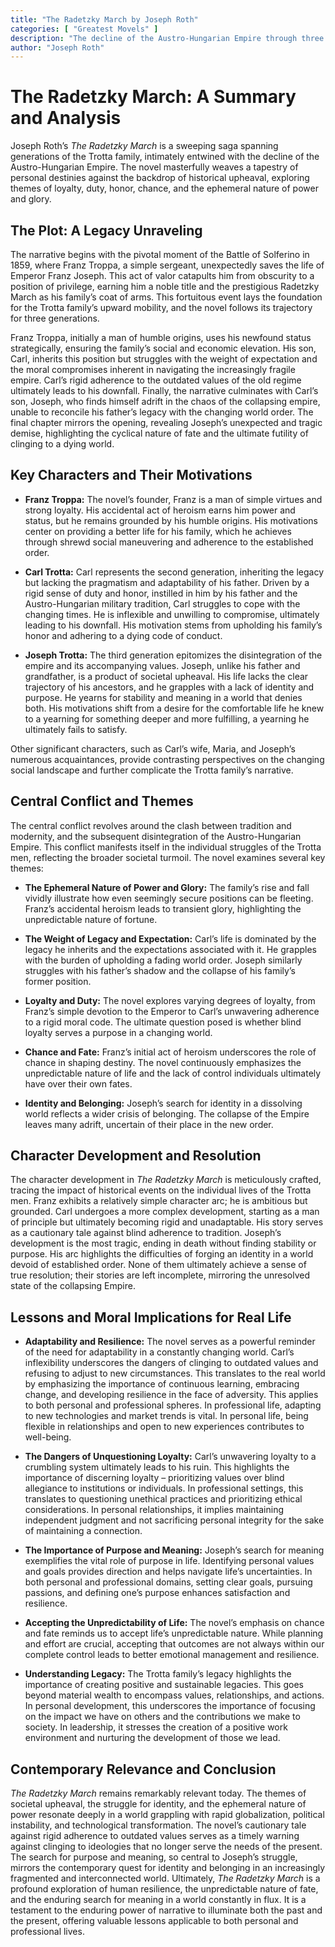 ```yaml
---
title: "The Radetzky March by Joseph Roth"
categories: [ "Greatest Movels" ]
description: "The decline of the Austro-Hungarian Empire through three generations."
author: "Joseph Roth"
---
```

# The Radetzky March: A Summary and Analysis

Joseph Roth's *The Radetzky March* is a sweeping saga spanning generations of the Trotta family, intimately entwined with the decline of the Austro-Hungarian Empire.  The novel masterfully weaves a tapestry of personal destinies against the backdrop of historical upheaval, exploring themes of loyalty, duty, honor, chance, and the ephemeral nature of power and glory.

## The Plot: A Legacy Unraveling

The narrative begins with the pivotal moment of the Battle of Solferino in 1859, where Franz Troppa, a simple sergeant, unexpectedly saves the life of Emperor Franz Joseph. This act of valor catapults him from obscurity to a position of privilege, earning him a noble title and the prestigious Radetzky March as his family's coat of arms.  This fortuitous event lays the foundation for the Trotta family's upward mobility, and the novel follows its trajectory for three generations.

Franz Troppa, initially a man of humble origins, uses his newfound status strategically, ensuring the family’s social and economic elevation. His son, Carl, inherits this position but struggles with the weight of expectation and the moral compromises inherent in navigating the increasingly fragile empire. Carl's rigid adherence to the outdated values of the old regime ultimately leads to his downfall. Finally, the narrative culminates with Carl's son, Joseph, who finds himself adrift in the chaos of the collapsing empire, unable to reconcile his father's legacy with the changing world order.  The final chapter mirrors the opening, revealing Joseph's unexpected and tragic demise, highlighting the cyclical nature of fate and the ultimate futility of clinging to a dying world.

## Key Characters and Their Motivations

* **Franz Troppa:** The novel's founder, Franz is a man of simple virtues and strong loyalty. His accidental act of heroism earns him power and status, but he remains grounded by his humble origins. His motivations center on providing a better life for his family, which he achieves through shrewd social maneuvering and adherence to the established order.

* **Carl Trotta:** Carl represents the second generation, inheriting the legacy but lacking the pragmatism and adaptability of his father. Driven by a rigid sense of duty and honor, instilled in him by his father and the Austro-Hungarian military tradition, Carl struggles to cope with the changing times. He is inflexible and unwilling to compromise, ultimately leading to his downfall. His motivation stems from upholding his family's honor and adhering to a dying code of conduct.

* **Joseph Trotta:** The third generation epitomizes the disintegration of the empire and its accompanying values. Joseph, unlike his father and grandfather, is a product of societal upheaval.  His life lacks the clear trajectory of his ancestors, and he grapples with a lack of identity and purpose.  He yearns for stability and meaning in a world that denies both. His motivations shift from a desire for the comfortable life he knew to a yearning for something deeper and more fulfilling, a yearning he ultimately fails to satisfy.

Other significant characters, such as Carl's wife, Maria, and Joseph's numerous acquaintances, provide contrasting perspectives on the changing social landscape and further complicate the Trotta family's narrative.

## Central Conflict and Themes

The central conflict revolves around the clash between tradition and modernity, and the subsequent disintegration of the Austro-Hungarian Empire. This conflict manifests itself in the individual struggles of the Trotta men, reflecting the broader societal turmoil.  The novel examines several key themes:

* **The Ephemeral Nature of Power and Glory:** The family’s rise and fall vividly illustrate how even seemingly secure positions can be fleeting. Franz's accidental heroism leads to transient glory, highlighting the unpredictable nature of fortune.

* **The Weight of Legacy and Expectation:** Carl’s life is dominated by the legacy he inherits and the expectations associated with it. He grapples with the burden of upholding a fading world order.  Joseph similarly struggles with his father's shadow and the collapse of his family's former position.

* **Loyalty and Duty:** The novel explores varying degrees of loyalty, from Franz's simple devotion to the Emperor to Carl's unwavering adherence to a rigid moral code.  The ultimate question posed is whether blind loyalty serves a purpose in a changing world.

* **Chance and Fate:**  Franz's initial act of heroism underscores the role of chance in shaping destiny.  The novel continuously emphasizes the unpredictable nature of life and the lack of control individuals ultimately have over their own fates.

* **Identity and Belonging:** Joseph's search for identity in a dissolving world reflects a wider crisis of belonging.  The collapse of the Empire leaves many adrift, uncertain of their place in the new order.


## Character Development and Resolution

The character development in *The Radetzky March* is meticulously crafted, tracing the impact of historical events on the individual lives of the Trotta men. Franz exhibits a relatively simple character arc; he is ambitious but grounded.  Carl undergoes a more complex development, starting as a man of principle but ultimately becoming rigid and unadaptable.  His story serves as a cautionary tale against blind adherence to tradition. Joseph's development is the most tragic, ending in death without finding stability or purpose. His arc highlights the difficulties of forging an identity in a world devoid of established order.  None of them ultimately achieve a sense of true resolution; their stories are left incomplete, mirroring the unresolved state of the collapsing Empire.

## Lessons and Moral Implications for Real Life

* **Adaptability and Resilience:** The novel serves as a powerful reminder of the need for adaptability in a constantly changing world.  Carl's inflexibility underscores the dangers of clinging to outdated values and refusing to adjust to new circumstances. This translates to the real world by emphasizing the importance of continuous learning, embracing change, and developing resilience in the face of adversity. This applies to both personal and professional spheres. In professional life, adapting to new technologies and market trends is vital. In personal life, being flexible in relationships and open to new experiences contributes to well-being.

* **The Dangers of Unquestioning Loyalty:**  Carl's unwavering loyalty to a crumbling system ultimately leads to his ruin. This highlights the importance of discerning loyalty – prioritizing values over blind allegiance to institutions or individuals.  In professional settings, this translates to questioning unethical practices and prioritizing ethical considerations. In personal relationships, it implies maintaining independent judgment and not sacrificing personal integrity for the sake of maintaining a connection.

* **The Importance of Purpose and Meaning:** Joseph's search for meaning exemplifies the vital role of purpose in life.  Identifying personal values and goals provides direction and helps navigate life's uncertainties.  In both personal and professional domains, setting clear goals, pursuing passions, and defining one's purpose enhances satisfaction and resilience.

* **Accepting the Unpredictability of Life:** The novel’s emphasis on chance and fate reminds us to accept life's unpredictable nature. While planning and effort are crucial, accepting that outcomes are not always within our complete control leads to better emotional management and resilience.

* **Understanding Legacy:**  The Trotta family's legacy highlights the importance of creating positive and sustainable legacies. This goes beyond material wealth to encompass values, relationships, and actions. In personal development, this underscores the importance of focusing on the impact we have on others and the contributions we make to society.  In leadership, it stresses the creation of a positive work environment and nurturing the development of those we lead.


## Contemporary Relevance and Conclusion

*The Radetzky March* remains remarkably relevant today. The themes of societal upheaval, the struggle for identity, and the ephemeral nature of power resonate deeply in a world grappling with rapid globalization, political instability, and technological transformation.  The novel's cautionary tale against rigid adherence to outdated values serves as a timely warning against clinging to ideologies that no longer serve the needs of the present. The search for purpose and meaning, so central to Joseph's struggle, mirrors the contemporary quest for identity and belonging in an increasingly fragmented and interconnected world.  Ultimately, *The Radetzky March* is a profound exploration of human resilience, the unpredictable nature of fate, and the enduring search for meaning in a world constantly in flux.  It is a testament to the enduring power of narrative to illuminate both the past and the present, offering valuable lessons applicable to both personal and professional lives.


